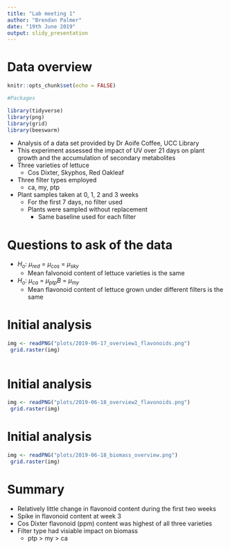 ```yaml
---
title: "Lab meeting 1"
author: "Brendan Palmer"
date: "19th June 2019"
output: slidy_presentation
---
```


# Data overview

```r
knitr::opts_chunk$set(echo = FALSE)

#Packages 

library(tidyverse)
library(png)
library(grid)
library(beeswarm)

```

- Analysis of a data set provided by Dr Aoife Coffee, UCC Library
- This experiment assessed the impact of UV over 21 days on plant growth and the accumulation of secondary metabolites
- Three varieties of lettuce
    - Cos Dixter, Skyphos, Red Oakleaf
    
- Three filter types employed
    - ca, my, ptp
    
- Plant samples taken at 0, 1, 2 and 3 weeks
    - For the first 7 days, no filter used
    - Plants were sampled without replacement
        - Same baseline used for each filter
        
# Questions to ask of the data

- $H_{o}$: $\mu_{red}$ = $\mu_{cos}$ = $\mu_{sky}$
    - Mean falvonoid content of lettuce varieties is the same

- $H_{o}$: $\mu_{ca}$ = $\mu_{ptp}B$ = $\mu_{my}$
    - Mean flavonoid content of lettuce grown under different filters is the same

# Initial analysis

```r

img <- readPNG("plots/2019-06-17_overview1_flavonoids.png")
 grid.raster(img)
 
```

# Initial analysis

```r
img <- readPNG("plots/2019-06-18_overview2_flavonoids.png")
 grid.raster(img)
```

# Initial analysis

```r
img <- readPNG("plots/2019-06-18_biomass_overview.png")
 grid.raster(img)
```

# Summary

- Relatively little change in flavonoid content during the first two weeks
- Spike in flavonoid content at week 3
- Cos Dixter flavonoid (ppm) content was highest of all three varieties
- Filter type had visiable impact on biomass
    - ptp > my > ca